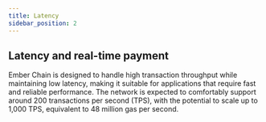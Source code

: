 ```yaml
---
title: Latency
sidebar_position: 2
---
```


## Latency and real-time payment

Ember Chain is designed to handle high transaction throughput while maintaining low latency, making it suitable for applications that require fast and reliable performance. The network is expected to comfortably support around 200 transactions per second (TPS), with the potential to scale up to 1,000 TPS, equivalent to 48 million gas per second.

